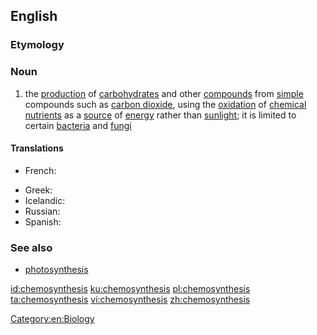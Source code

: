 ==English==
{{wikipedia}}

===Etymology===
{{prefix|chemo|synthesis|lang=en}}

===Noun===
{{en-noun|-|chemosyntheses}}

# the [[production]] of [[carbohydrate]]s and other [[compound]]s from [[simple]] compounds such as [[carbon dioxide]], using the [[oxidation]] of [[chemical]] [[nutrient]]s as a [[source]] of [[energy]] rather than [[sunlight]]; it is limited to certain [[bacteria]] and [[fungi]]

====Translations====
{{trans-top|production of carbohydrates and other compounds from simple compounds}}
* French: {{t+|fr|chimiosynthèse|f}}
{{trans-mid}}
* Greek: {{t+|el|χημειοσύνθεση}}
* Icelandic: {{t|is|efnatillífun|f}}
* Russian: {{t+|ru|хемосинтез|m|sc=Cyrl}}
* Spanish: {{t|es|quimiosíntesis|f}}
{{trans-bottom}}

===See also===
* [[photosynthesis]]

[[Category:en:Biology]]

[[id:chemosynthesis]]
[[ku:chemosynthesis]]
[[pl:chemosynthesis]]
[[ta:chemosynthesis]]
[[vi:chemosynthesis]]
[[zh:chemosynthesis]]